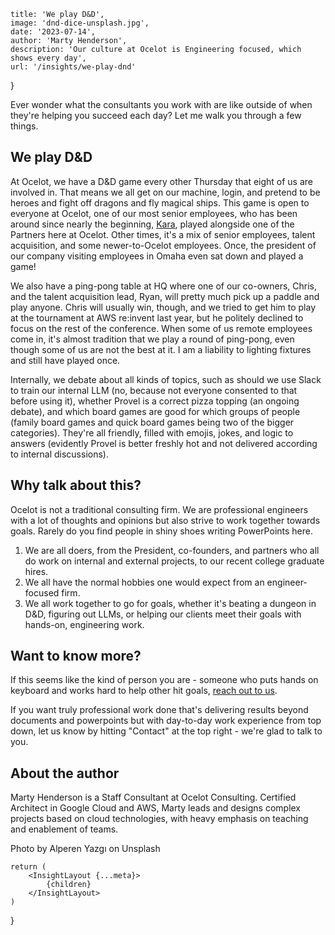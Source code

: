 
    title: 'We play D&D',
    image: 'dnd-dice-unsplash.jpg',
    date: '2023-07-14',
    author: 'Marty Henderson',
    description: 'Our culture at Ocelot is Engineering focused, which shows every day',
    url: '/insights/we-play-dnd'
}

Ever wonder what the consultants you work with are like outside of when they're helping you succeed each day? 
Let me walk you through a few things.

## We play D&D

At Ocelot, we have a D&D game every other Thursday that eight of us are involved in.
That means we all get on our machine, login, and pretend to be heroes and fight off dragons and fly magical ships. 
This game is open to everyone at Ocelot, one of our most senior employees, who has been around since nearly the beginning, [Kara](https://www.youtube.com/watch?v=kaVZtFxNx6Q), played alongside one of the Partners here at Ocelot. 
Other times, it's a mix of senior employees, talent acquisition, and some newer-to-Ocelot employees. 
Once, the president of our company visiting employees in Omaha even sat down and played a game!

We also have a ping-pong table at HQ where one of our co-owners, Chris,  and the talent acquisition lead, Ryan, will pretty much pick up a paddle and play anyone. 
Chris will usually win, though, and we tried to get him to play at the tournament at AWS re:invent last year, but he politely declined to focus on the rest of the conference. 
When some of us remote employees come in, it's almost tradition that we play a round of ping-pong, even though some of us are not the best at it. 
I am a liability to lighting fixtures and still have played once.  

Internally, we debate about all kinds of topics, such as should we use Slack to train our internal LLM (no, because not everyone consented to that before using it), whether Provel is a correct pizza topping (an ongoing debate), and which board games are good for which groups of people (family board games and quick board games being two of the bigger categories). 
They're all friendly, filled with emojis, jokes, and logic to answers (evidently Provel is better freshly hot and not delivered according to internal discussions).  

## Why talk about this?

Ocelot is not a traditional consulting firm. 
We are professional engineers with a lot of thoughts and opinions but also strive to work together towards goals. 
Rarely do you find people in shiny shoes writing PowerPoints here.  

1. We are all doers, from the President, co-founders, and partners who all do work on internal and external projects, to our recent college graduate hires. 
1. We all have the normal hobbies one would expect from an engineer-focused firm. 
1. We all work together to go for goals, whether it's beating a dungeon in D&D, figuring out LLMs, or helping our clients meet their goals with hands-on, engineering work.

## Want to know more?

If this seems like the kind of person you are - someone who puts hands on keyboard and works hard to help other hit goals, [reach out to us](https://www.ocelotconsulting.com/careers).

If you want truly professional work done that's delivering results beyond documents and powerpoints but with day-to-day work experience from top down, let us know by hitting "Contact" at the top right - we're glad to talk to you.

## About the author

Marty Henderson is a Staff Consultant at Ocelot Consulting. 
Certified Architect in Google Cloud and AWS, Marty leads and designs complex projects based on cloud technologies, with heavy emphasis on teaching and enablement of teams.

Photo by Alperen Yazgı on Unsplash

    return (
        <InsightLayout {...meta}>
            {children}
        </InsightLayout>
    )
}
  